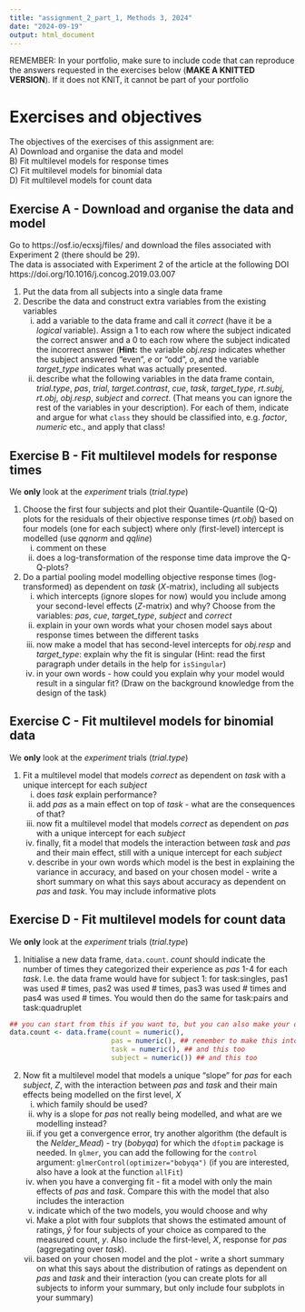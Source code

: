 ```yaml
---
title: "assignment_2_part_1, Methods 3, 2024"
date: "2024-09-19"
output: html_document
---
```

REMEMBER: In your portfolio, make sure to include code that can reproduce the answers requested in the exercises below (__MAKE A KNITTED VERSION__). If it does not KNIT, it cannot be part of your portfolio

# Exercises and objectives
The objectives of the exercises of this assignment are:  
A) Download and organise the data and model  
B) Fit multilevel models for response times  
C) Fit multilevel models for binomial data  
D) Fit multilevel models for count data  

## Exercise A - Download and organise the data and model

Go to https://osf.io/ecxsj/files/ and download the files associated with Experiment 2 (there should be 29).  
The data is associated with Experiment 2 of the article at the following DOI https://doi.org/10.1016/j.concog.2019.03.007  

1) Put the data from all subjects into a single data frame  
2) Describe the data and construct extra variables from the existing variables  
    i. add a variable to the data frame and call it _correct_ (have it be a _logical_ variable). Assign a 1 to each row where the subject indicated the correct answer and a 0 to each row where the subject indicated the incorrect answer (__Hint:__ the variable _obj.resp_ indicates whether the subject answered "even", _e_ or "odd", _o_, and the variable _target_type_ indicates what was actually presented.
    ii. describe what the following variables in the data frame contain, _trial.type_, _pas_, _trial_, _target.contrast_, _cue_, _task_, _target_type_, _rt.subj_, _rt.obj_, _obj.resp_, _subject_ and _correct_. (That means you can ignore the rest of the variables in your description). For each of them, indicate and argue for what `class` they should be classified into, e.g. _factor_, _numeric_ etc., and apply that class! 

## Exercise B - Fit multilevel models for response times  
We __only__ look at the _experiment_ trials (_trial.type_)  

1) Choose the first four subjects and plot their Quantile-Quantile (Q-Q) plots for the residuals of their objective response times (_rt.obj_) based on four models (one for each subject) where only (first-level) intercept is modelled  (use _qqnorm_ and _qqline_)
    i. comment on these    
    ii. does a log-transformation of the response time data improve the Q-Q-plots?
2) Do a partial pooling model modelling objective response times (log-transformed) as dependent on _task_ ($X$-matrix), including all subjects  
    i. which intercepts (ignore slopes for now) would you include among your second-level effects ($Z$-matrix) and why? Choose from the variables: _pas_, _cue_, _target_type_, _subject_ and _correct_
    ii. explain in your own words what your chosen model says about response times between the different tasks  
    iii. now make a model that has second-level intercepts for _obj.resp_ and _target_type_: explain why the fit is singular (Hint: read the first paragraph under details in the help for `isSingular`)
    iv. in your own words - how could you explain why your model would result in a singular fit? (Draw on the background knowledge from the design of the task)

## Exercise C - Fit multilevel models for binomial data
We __only__ look at the _experiment_ trials (_trial.type_)  

1) Fit a multilevel model that models _correct_ as dependent on _task_ with a unique intercept for each _subject_  
    i. does _task_ explain performance?  
    ii. add _pas_ as a main effect on top of _task_ - what are the consequences of that?  
    iii. now fit a multilevel model that models _correct_ as dependent on _pas_ with a unique intercept for each _subject_
    iv. finally, fit a model that models the interaction between _task_ and _pas_  and their main effect, still with a unique intercept for each _subject_  
    v. describe in your own words which model is the best in explaining the variance in accuracy, and based on your chosen model - write a short summary on what this says about accuracy as dependent on _pas_ and _task_. You may include informative plots 
 
## Exercise D - Fit multilevel models for count data  
We __only__ look at the _experiment_ trials (_trial.type_)  

1) Initialise a new data frame, `data.count`. _count_ should indicate the number of times they categorized their experience as _pas_ 1-4 for each _task_. I.e. the data frame would have for subject 1: for task:singles, pas1 was used # times, pas2 was used # times, pas3 was used # times and pas4 was used # times. You would then do the same for task:pairs and task:quadruplet  

```r
## you can start from this if you want to, but you can also make your own from scratch
data.count <- data.frame(count = numeric(), 
                         pas = numeric(), ## remember to make this into a factor afterwards
                         task = numeric(), ## and this too
                         subject = numeric()) ## and this too
```
2) Now fit a multilevel model that models a unique "slope" for _pas_ for each _subject_, $Z$, with the interaction between _pas_ and _task_ and their main effects being modelled on the first level, $X$
    i. which family should be used?  
    ii. why is a slope for _pas_ not really being modelled, and what are we modelling instead?  
    iii. if you get a convergence error, try another algorithm (the default is the _Nelder_Mead_) - try (_bobyqa_) for which the `dfoptim` package is needed. In `glmer`, you can add the following for the `control` argument: `glmerControl(optimizer="bobyqa")` (if you are interested, also have a look at the function `allFit`)
    iv. when you have a converging fit - fit a model with only the main effects of _pas_ and _task_. Compare this with the model that also includes the interaction 
    v. indicate which of the two models, you would choose and why  
    vi. Make a plot with four subplots that shows the estimated amount of ratings, $\hat y$ for four subjects of your choice as compared to the measured count, $y$. Also include the first-level, $X$, response for _pas_ (aggregating over _task_).
    vii. based on your chosen model and the plot - write a short summary on what this says about the distribution of ratings as dependent on _pas_ and _task_ and their interaction (you can create plots for all subjects to inform your summary, but only include four subplots in your summary)


